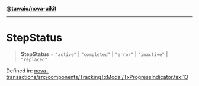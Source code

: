 [**@tuwaio/nova-uikit**](../../../README.md)

***

# StepStatus

> **StepStatus** = `"active"` \| `"completed"` \| `"error"` \| `"inactive"` \| `"replaced"`

Defined in: [nova-transactions/src/components/TrackingTxModal/TxProgressIndicator.tsx:13](https://github.com/TuwaIO/nova-uikit/blob/37786c480a824fa538051d78762f2a843e7b3f9e/packages/nova-transactions/src/components/TrackingTxModal/TxProgressIndicator.tsx#L13)
